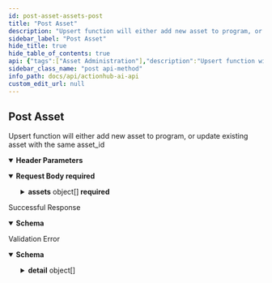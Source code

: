 ```yaml
---
id: post-asset-assets-post
title: "Post Asset"
description: "Upsert function will either add new asset to program, or update existing asset with the same asset_id"
sidebar_label: "Post Asset"
hide_title: true
hide_table_of_contents: true
api: {"tags":["Asset Administration"],"description":"Upsert function will either add new asset to program, or update existing asset with the same asset_id","operationId":"post_asset_assets_post","parameters":[{"required":true,"schema":{"title":"Program-Id","type":"string"},"name":"program-id","in":"header"}],"requestBody":{"content":{"application/json":{"schema":{"title":"AssetList","required":["assets"],"type":"object","properties":{"assets":{"title":"Assets","type":"array","items":{"title":"Asset","required":["asset_id"],"type":"object","properties":{"asset_id":{"title":"Asset Id","maxLength":64,"type":"string"},"asset_name":{"title":"Asset Name","maxLength":124,"type":"string"},"labels":{"title":"Labels","type":"array","items":{}}}}}}}}},"required":true},"responses":{"200":{"description":"Successful Response","content":{"application/json":{"schema":{"title":"SuccessMessage","required":["result"],"type":"object","properties":{"result":{"title":"Result","type":"string"}}}}}},"422":{"description":"Validation Error","content":{"application/json":{"schema":{"title":"HTTPValidationError","type":"object","properties":{"detail":{"title":"Detail","type":"array","items":{"title":"ValidationError","required":["loc","msg","type"],"type":"object","properties":{"loc":{"title":"Location","type":"array","items":{"anyOf":[{"type":"string"},{"type":"integer"}]}},"msg":{"title":"Message","type":"string"},"type":{"title":"Error Type","type":"string"}}}}}}}}}},"security":[{"APIKeyHeader":[]}],"method":"post","path":"/assets","securitySchemes":{"APIKeyHeader":{"type":"apiKey","in":"header","name":"access_token"}},"jsonRequestBodyExample":{"assets":[{"asset_id":"string","asset_name":"string","labels":[null]}]},"info":{"title":"ActionHub.ai API","description":"\n# Introduction\n_Improve user engagement with real-time \"Next Best Action\" recommendations using ActionHub.ai from Lifecycle Science._\nActionHub delivers consumer action recommendations,\nmessage orchestration, and content personalization in a variety of \nmarketing and product development use cases. ActionHub uses\nanonymized event logging to optimize category and asset recommendations for any\nuser based on their own engagement history.\nThe ActionHub API provides authenticated systems with program owners access to \nthe real-time retention and engagement engine built by Lifecycle Science. \n\nOnly two API call integrations are needed to get started:\n\n1. `[POST] /events` for logging user engagement events\n1. `[GET] /users/<user_id>/actions` to retrieve user recommended actions.\n\n\nAll of the other API resources available in the ActionHub system provide optional configuration and optimization features.\nAn API Key and Program ID are necessary to access the API. Contact Lifecycle Science support to obtain.\n","termsOfService":"https://docs.actionhub.ai/terms/","contact":{"name":"Darryl Kanouse","url":"https://lifecyclescience.com/","email":"darryl@lifecyclescience.com"},"license":{"name":"Contact Lifecycle Science","url":"https://lifecyclescience.com/"},"version":"0.0.2"},"postman":{"name":"Post Asset","description":{"content":"Upsert function will either add new asset to program, or update existing asset with the same asset_id","type":"text/plain"},"url":{"path":["assets"],"host":["{{baseUrl}}"],"query":[],"variable":[]},"header":[{"disabled":false,"description":{"content":"(Required) ","type":"text/plain"},"key":"program-id","value":""},{"key":"Content-Type","value":"application/json"},{"key":"Accept","value":"application/json"}],"method":"POST","body":{"mode":"raw","raw":"\"\"","options":{"raw":{"language":"json"}}},"auth":{"type":"apikey","apikey":[{"type":"any","value":"access_token","key":"key"},{"type":"any","value":"<API Key>","key":"value"},{"type":"any","value":"header","key":"in"}]}}}
sidebar_class_name: "post api-method"
info_path: docs/api/actionhub-ai-api
custom_edit_url: null
---
```



## Post Asset



Upsert function will either add new asset to program, or update existing asset with the same asset_id

<details style={{"marginBottom":"1rem"}} data-collapsed={false} open={true}><summary style={{}}><strong>Header Parameters</strong></summary><div><ul><ParamsItem className={"paramsItem"} param={{"required":true,"schema":{"title":"Program-Id","type":"string"},"name":"program-id","in":"header"}}></ParamsItem></ul></div></details><MimeTabs><TabItem label={"application/json"} value={"application/json-schema"}><details style={{}} data-collapsed={false} open={true}><summary style={{"textAlign":"left"}}><strong>Request Body</strong><strong style={{"fontSize":"var(--ifm-code-font-size)","color":"var(--openapi-required)"}}> required</strong></summary><div style={{"textAlign":"left","marginLeft":"1rem"}}></div><ul style={{"marginLeft":"1rem"}}><SchemaItem collapsible={true} className={"schemaItem"}><details style={{}}><summary style={{}}><strong>assets</strong><span style={{"opacity":"0.6"}}> object[]</span><strong style={{"fontSize":"var(--ifm-code-font-size)","color":"var(--openapi-required)"}}> required</strong></summary><div style={{"marginLeft":"1rem"}}><SchemaItem collapsible={false} name={"asset_id"} required={true} deprecated={undefined} schemaDescription={undefined} schemaName={"Asset Id"} qualifierMessage={"**Possible values:** `<= 64 characters`"} defaultValue={undefined}></SchemaItem><SchemaItem collapsible={false} name={"asset_name"} required={false} deprecated={undefined} schemaDescription={undefined} schemaName={"Asset Name"} qualifierMessage={"**Possible values:** `<= 124 characters`"} defaultValue={undefined}></SchemaItem><SchemaItem collapsible={false} name={"labels"} required={false} deprecated={undefined} schemaDescription={undefined} schemaName={"undefined[]"} qualifierMessage={undefined} defaultValue={undefined}></SchemaItem></div></details></SchemaItem></ul></details></TabItem></MimeTabs><div><ApiTabs><TabItem label={"200"} value={"200"}><div>

Successful Response

</div><div><MimeTabs schemaType={"response"}><TabItem label={"application/json"} value={"application/json"}><SchemaTabs><TabItem label={"Schema"} value={"Schema"}><details style={{}} data-collapsed={false} open={true}><summary style={{"textAlign":"left"}}><strong>Schema</strong></summary><div style={{"textAlign":"left","marginLeft":"1rem"}}></div><ul style={{"marginLeft":"1rem"}}><SchemaItem collapsible={false} name={"result"} required={false} deprecated={undefined} schemaDescription={undefined} schemaName={"Result"} qualifierMessage={undefined} defaultValue={undefined}></SchemaItem></ul></details></TabItem><TabItem label={"Example (from schema)"} value={"Example (from schema)"}><ResponseSamples responseExample={"{\n  \"result\": \"string\"\n}"} language={"json"}></ResponseSamples></TabItem></SchemaTabs></TabItem></MimeTabs></div></TabItem><TabItem label={"422"} value={"422"}><div>

Validation Error

</div><div><MimeTabs schemaType={"response"}><TabItem label={"application/json"} value={"application/json"}><SchemaTabs><TabItem label={"Schema"} value={"Schema"}><details style={{}} data-collapsed={false} open={true}><summary style={{"textAlign":"left"}}><strong>Schema</strong></summary><div style={{"textAlign":"left","marginLeft":"1rem"}}></div><ul style={{"marginLeft":"1rem"}}><SchemaItem collapsible={true} className={"schemaItem"}><details style={{}}><summary style={{}}><strong>detail</strong><span style={{"opacity":"0.6"}}> object[]</span></summary><div style={{"marginLeft":"1rem"}}><SchemaItem collapsible={true} className={"schemaItem"}><details style={{}}><summary style={{}}><strong>loc</strong><span style={{"opacity":"0.6"}}> object[]</span></summary><div style={{"marginLeft":"1rem"}}><div><div><span className={"badge badge--info"}>anyOf</span><SchemaTabs><TabItem label={"MOD1"} value={"0-item-properties"}><li><div><strong>string</strong></div></li></TabItem><TabItem label={"MOD2"} value={"1-item-properties"}><li><div><strong>integer</strong></div></li></TabItem></SchemaTabs></div></div></div></details></SchemaItem><SchemaItem collapsible={false} name={"msg"} required={false} deprecated={undefined} schemaDescription={undefined} schemaName={"Message"} qualifierMessage={undefined} defaultValue={undefined}></SchemaItem><SchemaItem collapsible={false} name={"type"} required={false} deprecated={undefined} schemaDescription={undefined} schemaName={"Error Type"} qualifierMessage={undefined} defaultValue={undefined}></SchemaItem></div></details></SchemaItem></ul></details></TabItem><TabItem label={"Example (from schema)"} value={"Example (from schema)"}><ResponseSamples responseExample={"{\n  \"detail\": [\n    {\n      \"loc\": [\n        \"string\",\n        0\n      ],\n      \"msg\": \"string\",\n      \"type\": \"string\"\n    }\n  ]\n}"} language={"json"}></ResponseSamples></TabItem></SchemaTabs></TabItem></MimeTabs></div></TabItem></ApiTabs></div>
      
